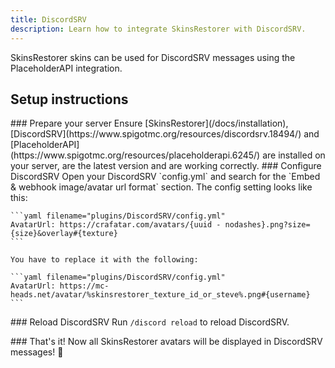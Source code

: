 ```yaml
---
title: DiscordSRV
description: Learn how to integrate SkinsRestorer with DiscordSRV.
---
```



SkinsRestorer skins can be used for DiscordSRV messages using the PlaceholderAPI integration.

## Setup instructions

<Steps>
  <Step>
    ### Prepare your server
    Ensure [SkinsRestorer](/docs/installation), [DiscordSRV](https://www.spigotmc.org/resources/discordsrv.18494/) and
    [PlaceholderAPI](https://www.spigotmc.org/resources/placeholderapi.6245/) are installed on your server, are the
    latest version and are working correctly.
  </Step>

  <Step>
    ### Configure DiscordSRV
    Open your DiscordSRV `config.yml` and search for the `Embed & webhook image/avatar url format` section.
    The config setting looks like this:

    ```yaml filename="plugins/DiscordSRV/config.yml"
    AvatarUrl: https://crafatar.com/avatars/{uuid - nodashes}.png?size={size}&overlay#{texture}
    ```

    You have to replace it with the following:

    ```yaml filename="plugins/DiscordSRV/config.yml"
    AvatarUrl: https://mc-heads.net/avatar/%skinsrestorer_texture_id_or_steve%.png#{username}
    ```

  </Step>

<Step>### Reload DiscordSRV Run `/discord reload` to reload DiscordSRV.</Step>

  <Step>
    ### That's it!
    Now all SkinsRestorer avatars will be displayed in DiscordSRV messages! 🎉
  </Step>
</Steps>
